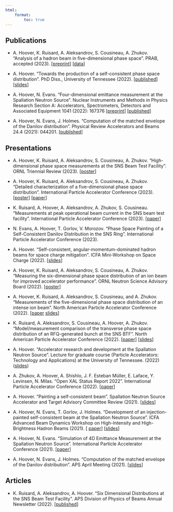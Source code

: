 ```yaml
---
html: 
    format:
        toc: true
---
```



## Publications

* A. Hoover, K. Ruisard, A. Aleksandrov, S. Cousineau, A. Zhukov. "Analysis of a hadron beam in five-dimensional phase space". PRAB, accepted (2023). 
[[preprint](https://arxiv.org/abs/2301.04178)] 
[[data](https://zenodo.org/record/7724034#.ZDsWlS-B1pQ)]

* A. Hoover. "Towards the production of a self-consistent phase space distribution". PhD Diss., University of Tennessee (2022). 
[[published](https://trace.tennessee.edu/utk_graddiss/7228)] 
[[slides]()]

* A. Hoover, N. Evans. "Four-dimensional emittance measurement at the Spallation Neutron Source". Nuclear Instruments and Methods in Physics Research Section A: Accelerators, Spectrometers, Detectors and Associated Equipment 1041 (2022): 167376 
[[preprint](https://arxiv.org/abs/2204.08303)] 
[[published](https://www.sciencedirect.com/science/article/abs/pii/S0168900222006805)]

* A. Hoover, N. Evans, J. Holmes. "Computation of the matched envelope of the Danilov distribution". Physical Review Accelerators and Beams 24.4 (2021): 044201.
[[published](https://doi.org/10.1103/PhysRevAccelBeams.24.044201)]


## Presentations

* A. Hoover, K. Ruisard, A. Aleksandrov, S. Cousineau, A. Zhukov. "High-dimensional phase space measurements at the SNS Beam Test Facility". ORNL Triennial Review (2023).
[[poster](./files/2023_ORNL_triennial.pdf)]

* A. Hoover, K. Ruisard, A. Aleksandrov, S. Cousineau, A. Zhukov. "Detailed characterization of a five-dimensional phase space distribution". International Particle Accelerator Conference (2023). 
[[poster](./files/2023_IPAC_poster.pdf)]
[[paper](./files/2023_IPAC_paper.pdf)]

* K. Ruisard, A. Hoover, A. Aleksandrov, A. Zhukov, S. Cousineau. "Measurements at peak operational beam current in the SNS beam test facility". International Particle Accelerator Conference (2023).
[[paper](./files/2023_IPAC_RFQ_paper.pdf)]

* N. Evans, A. Hoover, T. Gorlov, V. Morozov. "Phase Space Painting of a Self-Consistent Danilov Distribution in the SNS Ring". International Particle Accelerator Conference (2023).

* A. Hoover. "Self-consistent, angular-momentum-dominated hadron beams for space charge mitigation". ICFA Mini-Workshop on Space Charge (2022). 
[[slides](./files/2022_SCW.pdf)]

* A. Hoover, K. Ruisard, A. Aleksandrov, S. Cousineau, A. Zhukov. "Measuring the six-dimensional phase space distribution of an ion beam for improved accelerator performance". ORNL Neutron Science Advisory Board (2022). 
[[poster]()]

* A. Hoover, K. Ruisard, A. Aleksandrov, S. Cousineau, and A. Zhukov. "Measurements of the five-dimensional phase space distribution of an intense ion beam". North American Particle Accelerator Conference (2022). 
[[paper](https://accelconf.web.cern.ch/napac2022/papers/frxd3.pdf) 
[slides](https://accelconf.web.cern.ch/napac2022/talks/frxd3_talk.pdf)]

* K. Ruisard, A. Aleksandrov, S. Cousineau, A. Hoover, A. Zhukov. "Model/measurement comparison of the transverse phase space distribution of an RFQ-generated bunch at the SNS BTF". North American Particle Accelerator Conference (2022).
[[paper](https://accelconf.web.cern.ch/napac2022/papers/weye5.pdf)]
[[slides](https://accelconf.web.cern.ch/napac2022/talks/weye5_talk.pdf)]

* A. Hoover. "Accelerator research and development at the Spallation Neutron Source". Lecture for graduate course (Particle Accelerators: Technology and Applications) at the University of Tennessee. (2022) ([slides]())

* A. Zhukov, A. Hoover, A. Shishlo,  J. F. Esteban Müller, E. Laface, Y. Levinsen, N. Milas. "Open XAL Status Report 2022". International Particle Accelerator Conference (2022). 
[[paper](https://accelconf.web.cern.ch/ipac2022/papers/tupotk029.pdf)]

* A. Hoover. "Painting a self-consistent beam". Spallation Neutron Source Accelerator and Target Advisory Committee Review (2021). 
[[slides]()]

* A. Hoover, N. Evans, T. Gorlov, J. Holmes. "Development of an injection-painted self-consistent beam at the Spallation Neutron Source". ICFA Advanced Beam Dynamics Workshop on High-Intensity and High-Brightness Hadron Beams (2021). [
[paper](https://epaper.kek.jp/hb2021/papers/moac3.pdf)]
[[slides]()]

* A. Hoover, N. Evans. "Simulation of 4D Emittance Measurement at the Spallation Neutron Source". International Particle Accelerator Conference (2021). 
[[paper](https://accelconf.web.cern.ch/ipac2021/papers/thpab180.pdf)]

* A. Hoover, N. Evans, J. Holmes. "Computation of the matched envelope of the Danilov distribution". APS April Meeting (2021).
[[slides]()]


## Articles

* K. Ruisard, A. Aleksandrov, A. Hoover. "Six Dimensional Distributions at the SNS Beam Test Facility". APS Division of Physics of Beams Annual Newsletter (2022). 
[[published](./files/2022_APS_DPB.pdf)]